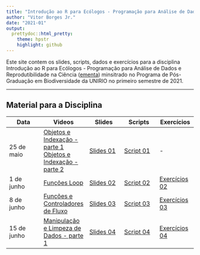 ```yaml
---
title: "Introdução ao R para Ecólogos - Programação para Análise de Dados e Reprodutibilidade na Ciência"
author: "Vitor Borges Jr."
date: "2021-01"
output:
  prettydoc::html_pretty:
    theme: hpstr
    highlight: github
---
```


Este site contem os slides, scripts, dados e exercícios para a disciplina Introdução ao R para Ecólogos - Programação para Análise de Dados e Reprodutibilidade na Ciência ([ementa](Ementa-IRE.html)) minsitrado no Programa de Pós-Graduação em Biodiversidade da UNIRIO no primeiro semestre de 2021.

___

## **Material para a Disciplina**

Data  | Videos | Slides | Scripts | Exercícios |
------------- |----------- | ------------- | ------------- | -------------
25 de maio  | [Objetos e Indexação - parte 1](https://drive.google.com/file/d/1lFKxnbpoEG9Yv19YMghfGWNvGF4xMZAC/view?usp=sharing)<br/> [Objetos e Indexação - parte 2](https://drive.google.com/file/d/1evZ3CT6Z5vrnvry8_hWW1snQDTvYtTtI/view?usp=sharing) | [Slides 01](Slides/01-Introducao-ao-R-Objetos-e-Indexacao-Slides.html) | [Script 01](Scripts/01-Introducao-ao-R-parte1.R) | - |
1 de junho  | [Funções Loop](https://drive.google.com/file/d/1HpYO862-jBfSu_thZmDpzUz1nVnFVeXC/view?usp=sharing) | [Slides 02](Slides/02-Introducao-ao-R-Funcoes-Loop.html) | [Script 02](Scripts/02-Introducao-ao-R-parte-2.R) | [Exercícios 02](Exercícios/02-Exercícios-Funções-Loop-e-Funções.Rmd) |           
8 de junho  | [Funções e Controladores de Fluxo](https://drive.google.com/file/d/1_qmp_OLflgqaKo557jHRURG1-L2Q7zsy/view?usp=sharing) | [Slides 03](Slides/03-Introducao-ao-R-Introducao-Escrita-de-Funcoes-slides.html) | [Script 03](Scripts/03-Introducao-R-Funcoes-Controladores-de-fluxo.R) | [Exercícios 03](Exercícios/03-Exercícios-Funcoes-Controladores_de_Fluxo.Rmd) | 
15 de junho  | [Manipulação e Limpeza de Dados - parte 1](https://drive.google.com/file/d/1vte8UQ9Sk9efiPbe7xjzvsu4hoCGcxzZ/view?usp=sharing) | [Slides 04](Slides/04-Manipulação-e-Limpeza-de-Dados-slides.html) | [Script 04](Scripts/04-Limpeza-e-Manipulação-de-Dados.R) | [Exercícios 04](Exercícios/04-Exercícios-de-Limpeza-e-Manipulação-de-Dados.Rmd) |
